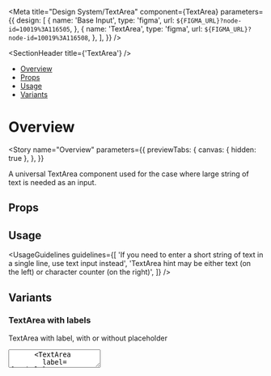 
<Meta
  title="Design System/TextArea"
  component={TextArea}
  parameters={{
    design: [
      {
        name: 'Base Input',
        type: 'figma',
        url: `${FIGMA_URL}?node-id=10019%3A116505`,
      },
      {
        name: 'TextArea',
        type: 'figma',
        url: `${FIGMA_URL}?node-id=10019%3A116508`,
      },
    ],
  }}
/>

<SectionHeader title={'TextArea'} />

- [Overview](#overview)
- [Props](#props)
- [Usage](#usage)
- [Variants](#variants)

# Overview

<Story
  name="Overview"
  parameters={{
    previewTabs: {
      canvas: { hidden: true },
    },
  }}
>
  <Typography>
    A universal TextArea component used for the case where large string of text is needed as an
    input.
  </Typography>
</Story>

## Props

<Props of={TextArea} />

## Usage

<UsageGuidelines
  guidelines={[
    'If you need to enter a short string of text in a single line, use text input instead',
    'TextArea hint may be either text (on the left) or character counter (on the right)',
  ]}
/>

## Variants

### TextArea with labels

TextArea with label, with or without placeholder

<Preview>
  <Story name="TextArea with labels">
    <Stack>
      <TextArea label={'Label'} cols={10} rows={5} isResizeEnabled={false} />
      <TextArea
        label={'Label'}
        cols={10}
        rows={5}
        placeholder={'Placeholder'}
        isResizeEnabled={false}
      />
    </Stack>
  </Story>
</Preview>

### Resizable TextArea

TextArea and how to change size with cols and rows

<Preview>
  <Story name="Resizable TextArea">
    <Stack>
      <TextArea label={'Label'} cols={10} rows={5} />
    </Stack>
  </Story>
</Preview>

### TextArea with Counter

TextArea with maximum characters indicated by a counter.

<Tip>
  TextArea is a controlled component, so in order for the counter to work, the value prop must be
  passed to the component.
</Tip>

<Preview>
  <Story name="TextArea with Counter">
    <Stack>
      <Function>
        {() => {
          const [value, setValue] = useState('');
          const handleChange = (e) => setValue(e.target.value);
          return (
            <TextArea
              label={'Label'}
              value={value}
              onChange={handleChange}
              cols={10}
              rows={5}
              isResizeEnabled={false}
              maxCharacters={10}
            />
          );
        }}
      </Function>
    </Stack>
  </Story>
</Preview>

### TextArea Statuses

TextArea with 3 available statuses: Normal, Error and Read-only.

<Preview>
  <Story name="TextArea Statuses" parameters={{ decorators: [withKnobs] }}>
    <Stack>
      <Stack>
        <TextArea
          label={'Normal'}
          cols={10}
          rows={5}
          isResizeEnabled={false}
          status={{
            type: 'normal',
            hintMessage: text('Custom Hint Message', 'Hint in Text Area'),
          }}
        />
        <TextArea
          label={'Error'}
          cols={10}
          rows={5}
          isResizeEnabled={false}
          status={{
            type: 'error',
            hintMessage: text('Custom Error Message', 'Error in Text Area'),
          }}
        />
        <TextArea
          label={'Read-only'}
          cols={10}
          rows={5}
          isResizeEnabled={false}
          status={{
            type: 'read-only',
            hintMessage: text('Custom Hint Message', 'Hint in Text Area'),
          }}
        />
      </Stack>
    </Stack>
  </Story>
</Preview>

### Disabled TextArea

Regular TextArea disabled with label

<Preview>
  <Story name="Disabled TextArea">
    <Stack>
      <TextArea
        isDisabled
        label={'Label'}
        cols={10}
        rows={5}
        status={{
          type: 'normal',
          hintMessage: 'This field is disabled',
        }}
      />
    </Stack>
  </Story>
</Preview>

### Playground

<Preview>
  <Story name="Playground" parameters={{ decorators: [withKnobs] }}>
    <Stack>
      <Function>
        {() => {
          const [value, setValue] = useState('');
          const handleChange = (e) => setValue(e.target.value);
          return (
            <TextArea
              value={value}
              label={text('Label', 'Label')}
              onChange={handleChange}
              placeholder={text('Placeholder', 'Placeholder')}
              isDisabled={boolean('isDisabled', false)}
              isResizeEnabled={boolean('isResizeEnabled', true)}
              maxCharacters={number('maxCharacters', undefined)}
              cols={10}
              rows={5}
              status={{
                type: select('status', ['error', 'normal', 'read-only'], 'normal'),
                hintMessage: text('custom hint message', 'Hint in Text Area'),
              }}
            />
          );
        }}
      </Function>
    </Stack>
  </Story>
</Preview>
